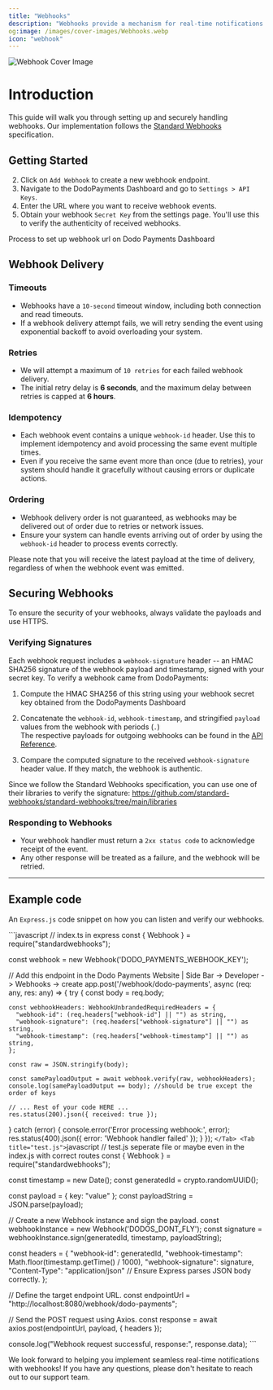 ```yaml
---
title: "Webhooks"
description: "Webhooks provide a mechanism for real-time notifications when specific events occur within Dodo Payments, enabling seamless automation and integration with your application."
og:image: /images/cover-images/Webhooks.webp
icon: "webhook"
---
```

<Frame>
    <img src="/images/cover-images/Webhooks.webp" alt="Webhook Cover Image"/>
</Frame>


# Introduction

This guide will walk you through setting up and securely handling webhooks.
Our implementation follows the [Standard Webhooks](https://standardwebhooks.com/) specification.

## Getting Started

2. Click on `Add Webhook` to create a new webhook endpoint.
1. Navigate to the DodoPayments Dashboard and go to `Settings > API Keys`.
3. Enter the URL where you want to receive webhook events.
4. Obtain your webhook `Secret Key` from the settings page. You'll use this to verify the authenticity of received webhooks.

<Card title="Webhooks URL Creation" horizontal icon="webhook" href="/guides/webhook-setup">Process to set up webhook url on Dodo Payments Dashboard</Card>

## Webhook Delivery

### Timeouts
- Webhooks have a `10-second` timeout window, including both connection and read timeouts.
- If a webhook delivery attempt fails, we will retry sending the event using exponential backoff to avoid overloading your system.

### Retries
- We will attempt a maximum of `10 retries` for each failed webhook delivery.
- The initial retry delay is **6 seconds**, and the maximum delay between retries is capped at **6 hours**.

### Idempotency
- Each webhook event contains a unique `webhook-id` header. Use this to implement idempotency and avoid processing the same event multiple times.
- Even if you receive the same event more than once (due to retries), your system should handle it gracefully without causing errors or duplicate actions.

### Ordering
- Webhook delivery order is not guaranteed, as webhooks may be delivered out of order due to retries or network issues.
- Ensure your system can handle events arriving out of order by using the `webhook-id` header to process events correctly.

<Info>Please note that you will receive the latest payload at the time of delivery, regardless of when the webhook event was emitted.</Info>

## Securing Webhooks

To ensure the security of your webhooks, always validate the payloads and use HTTPS.    

### Verifying Signatures

Each webhook request includes a `webhook-signature` header -- an HMAC SHA256 signature of the webhook payload and timestamp, signed with your secret key.
To verify a webhook came from DodoPayments:

1. Compute the HMAC SHA256 of this string using your webhook secret key obtained from the DodoPayments Dashboard
2. Concatenate the `webhook-id`, `webhook-timestamp`, and stringified `payload` values from the webhook with periods (`.`)  
The respective payloads for outgoing webhooks can be found in the [API Reference](/api-reference/webhooks/outgoing-webhooks).

3. Compare the computed signature to the received `webhook-signature` header value. If they match, the webhook is authentic.

Since we follow the Standard Webhooks specification, you can use one of their libraries to verify the signature: https://github.com/standard-webhooks/standard-webhooks/tree/main/libraries

### Responding to Webhooks
- Your webhook handler must return a `2xx status code` to acknowledge receipt of the event.
- Any other response will be treated as a failure, and the webhook will be retried.

---

## Example code

An `Express.js` code snippet on how you can listen and verify our webhooks.


<Tabs>  
<Tab title="index.ts">
    ```javascript
   // index.ts in express 
const { Webhook } = require("standardwebhooks");

const webhook = new Webhook('DODO_PAYMENTS_WEBHOOK_KEY');


// Add this endpoint in the Dodo Payments Website | Side Bar -> Developer -> Webhooks -> create
app.post('/webhook/dodo-payments', async (req: any, res: any) => {
  try {
    const body = req.body;

    const webhookHeaders: WebhookUnbrandedRequiredHeaders = {
      "webhook-id": (req.headers["webhook-id"] || "") as string,
      "webhook-signature": (req.headers["webhook-signature"] || "") as string,
      "webhook-timestamp": (req.headers["webhook-timestamp"] || "") as string,
    };

    const raw = JSON.stringify(body);

    const samePayloadOutput = await webhook.verify(raw, webhookHeaders);
    console.log(samePayloadOutput == body); //should be true except the order of keys
    
    // ... Rest of your code HERE ...
    res.status(200).json({ received: true });
  } catch (error) {
    console.error('Error processing webhook:', error);
    res.status(400).json({ error: 'Webhook handler failed' });
  }
});
    ```
  </Tab>
  <Tab title="test.js">
    ```javascript
   // test.js seperate file or maybe even in the index.js with correct routes
const { Webhook } = require("standardwebhooks");

const timestamp = new Date();
const generatedId = crypto.randomUUID();

const payload = { key: "value" };
const payloadString = JSON.parse(payload);

// Create a new Webhook instance and sign the payload.
const webhookInstance = new Webhook('DODOS_DONT_FLY');
const signature = webhookInstance.sign(generatedId, timestamp, payloadString);

const headers = {
    "webhook-id": generatedId,
    "webhook-timestamp": Math.floor(timestamp.getTime() / 1000),
    "webhook-signature": signature,
    "Content-Type": "application/json" // Ensure Express parses JSON body correctly.
};

// Define the target endpoint URL.
const endpointUrl = "http://localhost:8080/webhook/dodo-payments";

// Send the POST request using Axios.
const response = await axios.post(endpointUrl, payload, { headers });

console.log("Webhook request successful, response:", response.data);
    ```
  </Tab>
</Tabs>

We look forward to helping you implement seamless real-time notifications with webhooks! If you have any questions, please don't hesitate to reach out to our support team.

